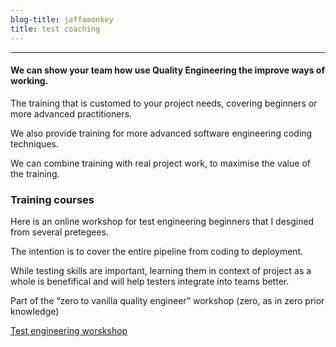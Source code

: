 ```yaml
---
blog-title: jaffamonkey
title: test coaching
---
```



---
#### We can show your team how use Quality Engineering the improve ways of working. 

The training that is customed to your project needs, covering beginners or more advanced practitioners.

We also provide training for more advanced software engineering coding techniques.

We can combine training with real project work, to maximise the value of the training.

### Training courses

Here is an online workshop for test engineering beginners that I desgined from several pretegees.

The intention is to cover the entire pipeline from coding to deployment.

While testing skills are important, learning them in context of project as a whole is benefifical and will help testers integrate into teams better. 

Part of the “zero to vanilla quality engineer” workshop (zero, as in zero prior knowledge)

[Test engineering worskshop](./trainingcourse)

